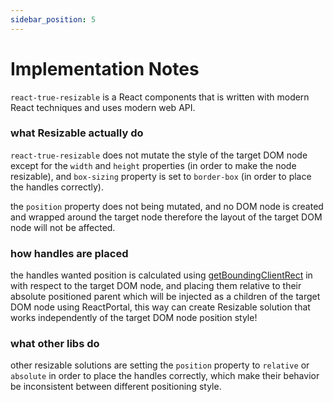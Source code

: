 ```yaml
---
sidebar_position: 5
---
```


# Implementation Notes

`react-true-resizable` is a React components that is written with modern React techniques and uses modern web API.

### what Resizable actually do

`react-true-resizable` does not mutate the style of the target DOM node except for the `width` and `height` properties
(in order to make the node resizable), and `box-sizing` property is set to `border-box` (in order to place the handles correctly).

the `position` property does not being mutated, and no DOM node is created and wrapped around the target node therefore the layout
of the target DOM node will not be affected.

### how handles are placed
the handles wanted position is calculated using [getBoundingClientRect](https://developer.mozilla.org/en-US/docs/Web/API/Element/getBoundingClientRect) in
with respect to the target DOM node, and placing them relative to their absolute positioned parent which will
be injected as a children of the target DOM node using ReactPortal, this way can create Resizable solution that works
independently of the target DOM node position style!

### what other libs do
other resizable solutions are setting the `position` property to `relative` or `absolute` in order to place the handles correctly,
which make their behavior be inconsistent between different positioning style.
